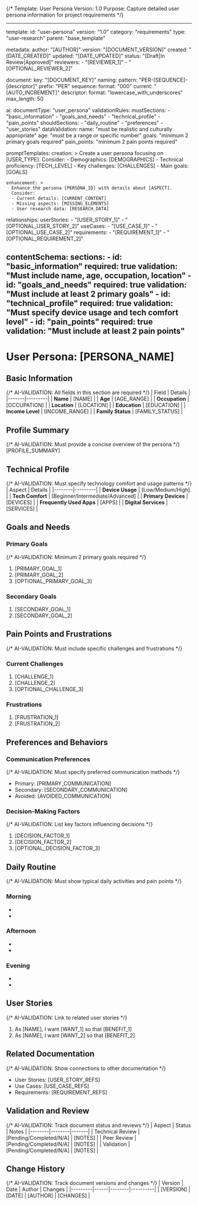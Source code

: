 {/* 
Template: User Persona
Version: 1.0
Purpose: Capture detailed user persona information for project requirements
*/}

---
template:
  id: "user-persona"
  version: "1.0"
  category: "requirements"
  type: "user-research"
  parent: "base_template"

metadata:
  author: "[AUTHOR]"
  version: "[DOCUMENT_VERSION]"
  created: "[DATE_CREATED]"
  updated: "[DATE_UPDATED]"
  status: "[Draft|In Review|Approved]"
  reviewers: 
    - "[REVIEWER_1]"
    - "[OPTIONAL_REVIEWER_2]"

document:
  key: "[DOCUMENT_KEY]"
  naming:
    pattern: "PER-[SEQUENCE]-[descriptor]"
    prefix: "PER"
    sequence:
      format: "000"
      current: "[AUTO_INCREMENT]"
    descriptor:
      format: "lowercase_with_underscores"
      max_length: 50

ai:
  documentType: "user_persona"
  validationRules:
    mustSections:
      - "basic_information"
      - "goals_and_needs"
      - "technical_profile"
      - "pain_points"
    shouldSections:
      - "daily_routine"
      - "preferences"
      - "user_stories"
    dataValidation:
      name: "must be realistic and culturally appropriate"
      age: "must be a range or specific number"
      goals: "minimum 2 primary goals required"
      pain_points: "minimum 2 pain points required"
  
  promptTemplates:
    creation: >
      Create a user persona focusing on [USER_TYPE].
      Consider:
      - Demographics: [DEMOGRAPHICS]
      - Technical proficiency: [TECH_LEVEL]
      - Key challenges: [CHALLENGES]
      - Main goals: [GOALS]

    enhancement: >
      Enhance the persona [PERSONA_ID] with details about [ASPECT].
      Consider:
      - Current details: [CURRENT_CONTENT]
      - Missing aspects: [MISSING_ELEMENTS]
      - User research data: [RESEARCH_DATA]

  relationships:
    userStories:
      - "[USER_STORY_1]"
      - "[OPTIONAL_USER_STORY_2]"
    useCases:
      - "[USE_CASE_1]"
      - "[OPTIONAL_USE_CASE_2]"
    requirements:
      - "[REQUIREMENT_1]"
      - "[OPTIONAL_REQUIREMENT_2]"

contentSchema:
  sections:
    - id: "basic_information"
      required: true
      validation: "Must include name, age, occupation, location"
    - id: "goals_and_needs"
      required: true
      validation: "Must include at least 2 primary goals"
    - id: "technical_profile"
      required: true
      validation: "Must specify device usage and tech comfort level"
    - id: "pain_points"
      required: true
      validation: "Must include at least 2 pain points"
---

# User Persona: [PERSONA_NAME]

## Basic Information
{/* AI-VALIDATION: All fields in this section are required */}
| Field | Details |
|-------|---------|
| **Name** | [NAME] |
| **Age** | [AGE_RANGE] |
| **Occupation** | [OCCUPATION] |
| **Location** | [LOCATION] |
| **Education** | [EDUCATION] |
| **Income Level** | [INCOME_RANGE] |
| **Family Status** | [FAMILY_STATUS] |

## Profile Summary
{/* AI-VALIDATION: Must provide a concise overview of the persona */}
[PROFILE_SUMMARY]

## Technical Profile
{/* AI-VALIDATION: Must specify technology comfort and usage patterns */}
| Aspect | Details |
|--------|---------|
| **Device Usage** | [Low/Medium/High] |
| **Tech Comfort** | [Beginner/Intermediate/Advanced] |
| **Primary Devices** | [DEVICES] |
| **Frequently Used Apps** | [APPS] |
| **Digital Services** | [SERVICES] |

## Goals and Needs

### Primary Goals
{/* AI-VALIDATION: Minimum 2 primary goals required */}
1. [PRIMARY_GOAL_1]
2. [PRIMARY_GOAL_2]
3. [OPTIONAL_PRIMARY_GOAL_3]

### Secondary Goals
1. [SECONDARY_GOAL_1]
2. [SECONDARY_GOAL_2]

## Pain Points and Frustrations
{/* AI-VALIDATION: Must include specific challenges and frustrations */}

### Current Challenges
1. [CHALLENGE_1]
2. [CHALLENGE_2]
3. [OPTIONAL_CHALLENGE_3]

### Frustrations
1. [FRUSTRATION_1]
2. [FRUSTRATION_2]

## Preferences and Behaviors

### Communication Preferences
{/* AI-VALIDATION: Must specify preferred communication methods */}
- Primary: [PRIMARY_COMMUNICATION]
- Secondary: [SECONDARY_COMMUNICATION]
- Avoided: [AVOIDED_COMMUNICATION]

### Decision-Making Factors
{/* AI-VALIDATION: List key factors influencing decisions */}
1. [DECISION_FACTOR_1]
2. [DECISION_FACTOR_2]
3. [OPTIONAL_DECISION_FACTOR_3]

## Daily Routine
{/* AI-VALIDATION: Must show typical daily activities and pain points */}

### Morning
- [MORNING_TIME_1]: [MORNING_ACTIVITY_1]
- [MORNING_TIME_2]: [MORNING_ACTIVITY_2]

### Afternoon
- [AFTERNOON_TIME_1]: [AFTERNOON_ACTIVITY_1]
- [AFTERNOON_TIME_2]: [AFTERNOON_ACTIVITY_2]

### Evening
- [EVENING_TIME_1]: [EVENING_ACTIVITY_1]
- [EVENING_TIME_2]: [EVENING_ACTIVITY_2]

## User Stories
{/* AI-VALIDATION: Link to related user stories */}
1. As [NAME], I want [WANT_1] so that [BENEFIT_1]
2. As [NAME], I want [WANT_2] so that [BENEFIT_2]

## Related Documentation
{/* AI-VALIDATION: Show connections to other documentation */}
- User Stories: [USER_STORY_REFS]
- Use Cases: [USE_CASE_REFS]
- Requirements: [REQUIREMENT_REFS]

## Validation and Review
{/* AI-VALIDATION: Track document status and reviews */}
| Aspect | Status | Notes |
|--------|--------|-------|
| Technical Review | [Pending/Completed/N/A] | [NOTES] |
| Peer Review | [Pending/Completed/N/A] | [NOTES] |
| Validation | [Pending/Completed/N/A] | [NOTES] |

## Change History
{/* AI-VALIDATION: Track document versions and changes */}
| Version | Date | Author | Changes |
|---------|------|--------|----------|
| [VERSION] | [DATE] | [AUTHOR] | [CHANGES] |
